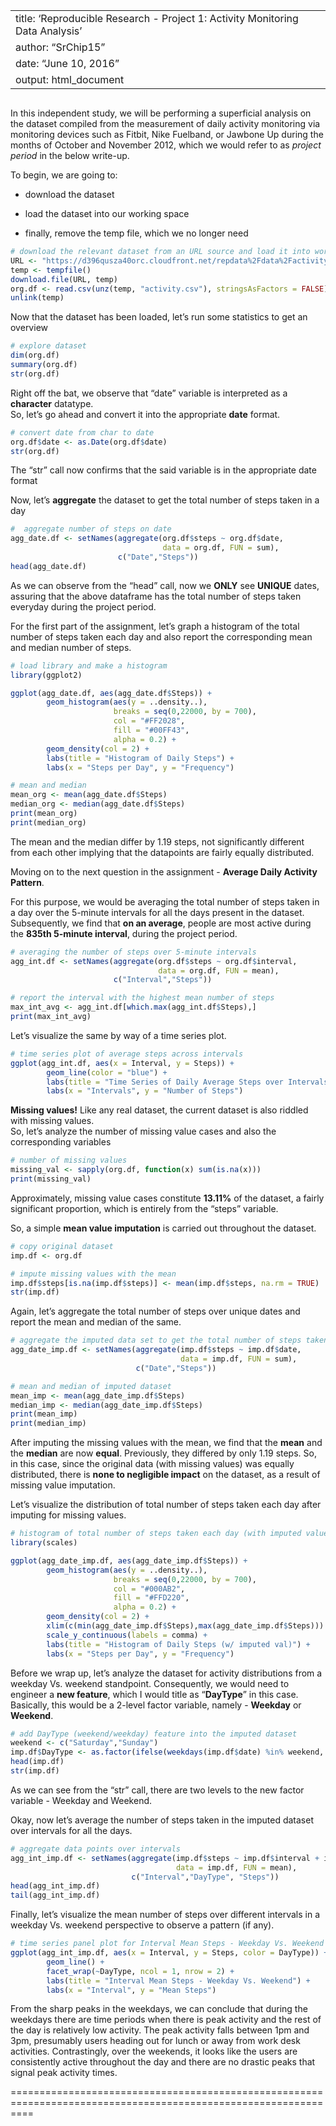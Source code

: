 

---
title: 'Reproducible Research - Project 1: Activity Monitoring Data Analysis'  
author: "SrChip15"  
date: "June 10, 2016"  
output: html_document  
---


```r
```
In this independent study, we will be performing a superficial analysis on the dataset
compiled from the measurement of daily activity monitoring via monitoring devices
such as Fitbit, Nike Fuelband, or Jawbone Up during the months of October and 
November 2012, which we would refer to as *project period* in the below write-up.  


To begin, we are going to:  

*  download the dataset

*  load the dataset into our working space

*  finally, remove the temp file, which we no longer need

```r
# download the relevant dataset from an URL source and load it into workspace
URL <- "https://d396qusza40orc.cloudfront.net/repdata%2Fdata%2Factivity.zip"
temp <- tempfile()
download.file(URL, temp)
org.df <- read.csv(unz(temp, "activity.csv"), stringsAsFactors = FALSE)
unlink(temp)
```


Now that the dataset has been loaded, let's run some statistics to get an overview

```r
# explore dataset
dim(org.df)
summary(org.df)
str(org.df)
```

Right off the bat, we observe that "date" variable is interpreted as a
**character** datatype.  
So, let's go ahead and convert it into the appropriate **date** format.

```r
# convert date from char to date
org.df$date <- as.Date(org.df$date)
str(org.df)
```
The "str" call now confirms that the said variable is in the appropriate date format


Now, let's **aggregate** the dataset to get the total number of steps taken in a day

```r
#  aggregate number of steps on date
agg_date.df <- setNames(aggregate(org.df$steps ~ org.df$date, 
                                  data = org.df, FUN = sum), 
                        c("Date","Steps"))
head(agg_date.df)
```

As we can observe from the "head" call, now we **ONLY** see **UNIQUE** dates, 
assuring that the above dataframe has the total number of steps taken everyday 
during the project period.


For the first part of the assignment, let's graph a histogram of the total number
of steps taken each day and also report the corresponding mean and median number
of steps.

```r
# load library and make a histogram
library(ggplot2)

ggplot(agg_date.df, aes(agg_date.df$Steps)) +
        geom_histogram(aes(y = ..density..),
                       breaks = seq(0,22000, by = 700),
                       col = "#FF2028",
                       fill = "#00FF43",
                       alpha = 0.2) +
        geom_density(col = 2) +
        labs(title = "Histogram of Daily Steps") + 
        labs(x = "Steps per Day", y = "Frequency")
```

```r
# mean and median
mean_org <- mean(agg_date.df$Steps)
median_org <- median(agg_date.df$Steps)
print(mean_org)
print(median_org)
```

The mean and the median differ by 1.19 steps, not significantly different from 
each other implying that the datapoints are fairly equally distributed.


Moving on to the next question in the assignment - **Average Daily Activity Pattern**.  

For this purpose, we would be averaging the total number of steps taken in a day
over the 5-minute intervals for all the days present in the dataset. Subsequently,
we find that **on an average**, people are most active during the **835th 5-minute interval**, 
during the project period.

```r
# averaging the number of steps over 5-minute intervals 
agg_int.df <- setNames(aggregate(org.df$steps ~ org.df$interval, 
                                 data = org.df, FUN = mean), 
                       c("Interval","Steps"))

# report the interval with the highest mean number of steps 
max_int_avg <- agg_int.df[which.max(agg_int.df$Steps),]
print(max_int_avg)
```


Let's visualize the same by way of a time series plot.

```r
# time series plot of average steps across intervals
ggplot(agg_int.df, aes(x = Interval, y = Steps)) +
        geom_line(color = "blue") +
        labs(title = "Time Series of Daily Average Steps over Intervals") +
        labs(x = "Intervals", y = "Number of Steps")
```


**Missing values!** Like any real dataset, the current dataset is also riddled with 
missing values.  
So, let's analyze the number of missing value cases and also the corresponding variables

```r
# number of missing values
missing_val <- sapply(org.df, function(x) sum(is.na(x)))
print(missing_val)
```

Approximately, missing value cases constitute **13.11%** of the dataset, a 
fairly significant proportion, which is entirely from the "steps" variable.  

So, a simple **mean value imputation** is carried out throughout the dataset. 

```r
# copy original dataset
imp.df <- org.df

# impute missing values with the mean
imp.df$steps[is.na(imp.df$steps)] <- mean(imp.df$steps, na.rm = TRUE)
str(imp.df)
```


Again, let's aggregate the total number of steps over unique dates and report the 
mean and median of the same.

```r
# aggregate the imputed data set to get the total number of steps taken daily
agg_date_imp.df <- setNames(aggregate(imp.df$steps ~ imp.df$date, 
                                      data = imp.df, FUN = sum), 
                            c("Date","Steps"))

# mean and median of imputed dataset
mean_imp <- mean(agg_date_imp.df$Steps)
median_imp <- median(agg_date_imp.df$Steps)
print(mean_imp)
print(median_imp)
```

After imputing the missing values with the mean, we find that the **mean** and the 
**median** are now **equal**. Previously, they differed by only 1.19 steps. So, 
in this case, since the original data (with missing values) was equally distributed, 
there is **none to negligible impact** on the dataset, as a result of missing value
imputation. 

Let's visualize the distribution of total number of steps taken each day after 
imputing for missing values.

```r
# histogram of total number of steps taken each day (with imputed values)
library(scales)

ggplot(agg_date_imp.df, aes(agg_date_imp.df$Steps)) +
        geom_histogram(aes(y = ..density..),
                       breaks = seq(0,22000, by = 700),
                       col = "#000AB2",
                       fill = "#FFD220",
                       alpha = 0.2) +
        geom_density(col = 2) +
        xlim(c(min(agg_date_imp.df$Steps),max(agg_date_imp.df$Steps))) +
        scale_y_continuous(labels = comma) +
        labs(title = "Histogram of Daily Steps (w/ imputed val)") +
        labs(x = "Steps per Day", y = "Frequency")
```


Before we wrap up, let's analyze the dataset for activity distributions from a
weekday Vs. weekend standpoint. Consequently, we would need to engineer a **new feature**, 
which I would title as "**DayType**" in this case. Basically, this would be a 
2-level factor variable, namely - **Weekday** or **Weekend**.

```r
# add DayType (weekend/weekday) feature into the imputed dataset
weekend <- c("Saturday","Sunday")
imp.df$DayType <- as.factor(ifelse(weekdays(imp.df$date) %in% weekend, "Weekend", "Weekday"))
head(imp.df)
str(imp.df)
```


As we can see from the "str" call, there are two levels to the new factor variable - 
Weekday and Weekend.  

Okay, now let's average the number of steps taken in the imputed dataset over 
intervals for all the days.

```r
# aggregate data points over intervals
agg_int_imp.df <- setNames(aggregate(imp.df$steps ~ imp.df$interval + imp.df$DayType, 
                                     data = imp.df, FUN = mean), 
                           c("Interval","DayType", "Steps"))
head(agg_int_imp.df)
tail(agg_int_imp.df)
```


Finally, let's visualize the mean number of steps over different intervals in a 
weekday Vs. weekend perspective to observe a pattern (if any).

```r
# time series panel plot for Interval Mean Steps - Weekday Vs. Weekend
ggplot(agg_int_imp.df, aes(x = Interval, y = Steps, color = DayType)) +
        geom_line() +
        facet_wrap(~DayType, ncol = 1, nrow = 2) +
        labs(title = "Interval Mean Steps - Weekday Vs. Weekend") + 
        labs(x = "Interval", y = "Mean Steps")
```


From the sharp peaks in the weekdays, we can conclude that during the weekdays
there are time periods when there is peak activity and the rest of the day is 
relatively low activity. The peak activity falls between 1pm and 3pm, presumably 
users heading out for lunch or away from work desk activities. Contrastingly, 
over the weekends, it looks like the users are consistently active throughout 
the day and there are no drastic peaks that signal peak activity times.

================================================================================================================